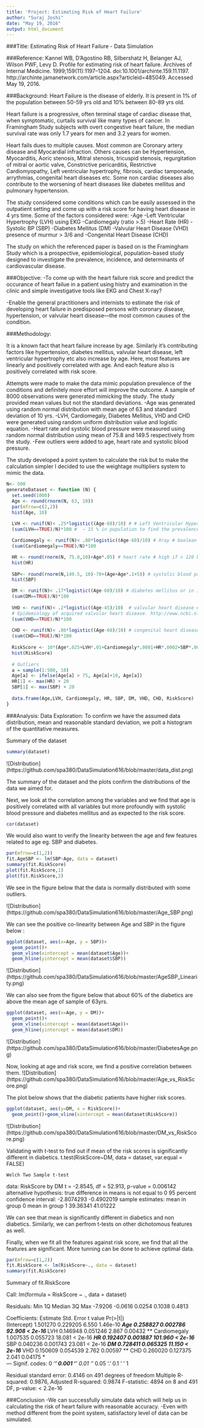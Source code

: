```yaml
---
title: 'Project: Estimating Risk of Heart Failure'
author: "Suraj Joshi"
date: "May 19, 2016"
output: html_document
---
```


###Title: Estimating Risk of Heart Failure - Data Simulation

###Reference: 
Kannel WB, D’Agostino RB, Silbershatz H, Belanger AJ, Wilson PWF, Levy D. Profile for estimating risk of heart failure. Archives of Internal Medicine. 1999;159(11):1197–1204. doi:10.1001/archinte.159.11.1197. http://archinte.jamanetwork.com/article.aspx?articleid=485049. Accessed May 19, 2016.


###Background:
Heart Failure is the disease of elderly. It is present in 1% of the population between 50-59 yrs old and 10%  between 80-89 yrs old.
 
Heart failure is a progressive, often terminal stage of cardiac disease that, when symptomatic, curtails survival like many types of cancer. In Framingham Study subjects with overt congestive heart failure, the median survival rate was only 1.7 years for men and 3.2 years for women.

Heart fails dues to multiple causes. Most common are Coronary artery disease and Myocardial infraction. Others causes can be Hypertension, Myocarditis, Aoric stenosis, Mitral stenosis, tricuspid stenosis, regurgitation of mitral or aortic valve, Constrictive pericarditis, Restrictive Cardiomyopathy, Left ventricular hypertrophy, fibrosis, cardiac tamponade, arrythmias, congenital heart diseases etc. Some non cardiac diseases also contribute to the worsening of heart diseases like diabetes mellitus and pulmonary hypertension.

The study considered some conditions which can be easily assessed in the outpatient setting and come up with a risk score for having heart disease in 4 yrs time.  Some of the factors considered were: 
-Age
-Left Ventricular Hypertrophy (LVH) using EKG
-Cardiomegaly (ratio >.5)
-Heart Rate (HR)
-Systolic BP (SBP)
-Diabetes Mellitus (DM)
-Valvular Heart Disease (VHD) presence of murmur > 3/6 and
-Congenital Heart Disease (CHD)

The study on which the referenced paper is based on is the Framingham Study which is a prospective, epidemiological, population-based study designed to investigate the prevalence, incidence, and determinants of cardiovascular disease.


###Objective:
-To come up with the heart failure risk score and predict the occurance of heart failue in a patient using histry and examination in the clinic and simple investigative tools like EKG and Chest X-ray?

-Enable the general practitioners and internists to estimate the risk of developing heart failure in predisposed persons with coronary disease, hypertension, or valvular heart disease—the most common causes of the condition.


###Methodology:

It is a known fact that heart failure increase by age.  Similarly it's contributing factors like hypertension, diabetes mellitus, valvular heart disease, left ventricular hypertrophy etc also increase by age. Here, most features are linearly and positively correlated with age. And each feature also is positively correlated with risk score.

Attempts were made to make the data mimic population prevalence of the conditions and definitely more effort will improve the outcome.
A sample of 8000 observations were generated mimicking the study. The study provided mean values but not the standard deviations.
-Age was generated using random normal distribution with mean age of 63 and standard deviation of 10 yrs.
-LVH, Cardiomegaly, Diabetes Mellitus, VHD and CHD  were generated using random uniform distribution value and logistic equation.
-Heart rate and systolic blood pressure were measured using random normal distribution using mean of 75.8 and 149.5 respectively from the study.
-Few outliers were added to age, heart rate and systolic blood pressure.

The study developed a point system to calculate the risk but to make the calculation simpler I decided to use the weightage multipliers system to mimic the data.


```r
N<- 500
generateDataset <- function (N) {
  set.seed(1000)
  Age <- round(rnorm(N, 63, 10))
  par(mfrow=c(2,2))
  hist(Age, 10)
  
  LVH <- runif(N)< .25*logistic((Age-60)/10) # # Left Ventricular Hypertrophy on EKG # boolean 0 = none 1 = present
  (sum(LVH==TRUE)/N)*100 #  ~ 15 % in population to find the prevalence in the given age group

  Cardiomegaly <- runif(N)< .08*logistic((Age-60)/10) # Xray # boolean 0 or 1
  (sum(Cardiomegaly==TRUE)/N)*100

  HR <- round(rnorm(N, 75.8,10)+Age*.05) # heart rate # high if > 120 bpm numerical
  hist(HR)
  
  SBP<- round(rnorm(N,149.5, 10)-70+(Age+Age*.1+5)) # systolic blood pressure >140 mmHg numerical
  hist(SBP)

  DM <- runif(N)< .17*logistic((Age-60)/10) # diabetes mellitus or in insulin or oral hypoglycemics boolean 0 or 
  (sum(DM==TRUE)/N)*100
  
  VHD <- runif(N)< .2*logistic((Age-45)/10)  # valvular heart disease # boolean  0 or 1
  # Epidemiology of acquired valvular heart disease. http://www.ncbi.nlm.nih.gov/pubmed/24986049
  (sum(VHD==TRUE)/N)*100
  
  CHD <- runif(N)< .06*logistic((Age-60)/10) # congenital heart disease # boolean 0 or 1
  (sum(CHD==TRUE)/N)*100
  
  RiskScore <- 10*(Age*.025+LVH*.01+Cardiomegaly*.0001+HR*.0002+SBP*.005+.07*DM+VHD*.01+CHD*.03)
  hist(RiskScore)
  
  # Outliers
  a = sample(1:500, 10)
  Age[a] <- ifelse(Age[a] > 75, Age[a]+10, Age[a])
  HR[1] <- max(HR) + 20
  SBP[1] <- max(SBP) + 20
  
  data.frame(Age,LVH, Cardiomegaly, HR, SBP, DM, VHD, CHD, RiskScore)
}
```


###Analysis:
Data Exploration:
To confirm we have the assumed data distribution, mean and reasonable standard deviation, we polt a histogram of the quantitative measures.

Summary of the dataset
```r
summary(dataset)
```

![Distribution] (https://github.com/spa380/DataSimulation616/blob/master/data_dist.png)

The summary of the dataset and the plots confirm the distributions of the data we aimed for.

Next, we look at the correlation among the variables and we find that age is positively correlated with all variables but more profoundly with systolic blood pressure and diabetes mellitus and as expected to the risk score.
```r
cor(dataset)

```


We would also want to verify the linearity between the age and few features related to age eg. SBP and diabetes.

```r
par(mfrow=c(1,2))
fit.AgeSBP <- lm(SBP~Age, data = dataset)
summary(fit.RiskScore)
plot(fit.RiskScore,1)
plot(fit.RiskScore,2)
```
We see in the figure below that the data is normally distributed  with some outliers.

![Distribution] (https://github.com/spa380/DataSimulation616/blob/master/Age_SBP.png)

We can see the positive co-linearity between Age and SBP in the figure below :
```r
ggplot(dataset, aes(x=Age, y = SBP))+
  geom_point()+
  geom_vline(xintercept = mean(dataset$Age))+
  geom_hline(yintercept = mean(dataset$SBP))
```
![Distribution] (https://github.com/spa380/DataSimulation616/blob/master/AgeSBP_Linearity.png)

We can also see from the figure below that about 60% of the diabetics are above the mean age of sample of 63yrs.
```r
ggplot(dataset, aes(x=Age, y = DM))+
  geom_point()+
  geom_vline(xintercept = mean(dataset$Age))+
  geom_hline(yintercept = mean(dataset$DM))

```
![Distribution] (https://github.com/spa380/DataSimulation616/blob/master/DiabetesAge.png)

Now, looking at age and risk score, we find a positive correlation between them.
![Distribution] (https://github.com/spa380/DataSimulation616/blob/master/Age_vs_RiskScore.png)


The plot below shows that the diabetic patients have higher risk scores.
```r
ggplot(dataset, aes(y=DM, x = RiskScore))+
  geom_point()+geom_vline(xintercept = mean(dataset$RiskScore))
```
![Distribution] (https://github.com/spa380/DataSimulation616/blob/master/DM_vs_RiskScore.png)

Validating with t-test to find out if mean of the risk scores is significantly different in diabetics.
t.test(RiskScore~DM, data = dataset, var.equal = FALSE)

	Welch Two Sample t-test

data:  RiskScore by DM
t = -2.8545, df = 52.913, p-value = 0.006142
alternative hypothesis: true difference in means is not equal to 0
95 percent confidence interval:
 -2.8074293 -0.4902019
sample estimates:
mean in group 0 mean in group 1 
       39.36341        41.01222 
       
We can see that mean is significantly different in  diabetics and non diabetics. Similarly, we can perfrom t-tests on other dichotomous features as well.

Finally, when we fit all the features against risk score, we find that all the features are significant.  More tunning can be done to achieve optimal data.

```r
par(mfrow=c(1,2))
fit.RiskScore <- lm(RiskScore~., data = dataset)
summary(fit.RiskScore)
```

  Summary of fit.RiskScore

  Call:
  lm(formula = RiskScore ~ ., data = dataset)

  Residuals:
      Min      1Q  Median      3Q     Max 
  -7.9206 -0.0616  0.0254  0.1038  0.4813 

  Coefficients:
               Estimate Std. Error t value Pr(>|t|)    
  (Intercept)  1.501270   0.229205   6.550 1.46e-10 ***
  Age          0.258827   0.002786  92.908  < 2e-16 ***
  LVH          0.146948   0.051246   2.867  0.00432 ** 
  Cardiomegaly 1.007535   0.055723  18.081  < 2e-16 ***
  HR           0.192407   0.001887 101.960  < 2e-16 ***
  SBP          0.040236   0.001743  23.081  < 2e-16 ***
  DM           0.728411   0.065325  11.150  < 2e-16 ***
  VHD          0.150609   0.054539   2.762  0.00597 ** 
  CHD          0.260020   0.127375   2.041  0.04175 *  
  ---
  Signif. codes:  0 ‘***’ 0.001 ‘**’ 0.01 ‘*’ 0.05 ‘.’ 0.1 ‘ ’ 1

  Residual standard error: 0.4146 on 491 degrees of freedom
  Multiple R-squared:  0.9876,	Adjusted R-squared:  0.9874 
  F-statistic:  4894 on 8 and 491 DF,  p-value: < 2.2e-16




###Conclusion
-We can successfully simulate data which will help us in calculating the risk of heart failure with reasonable accuracy.
-Even with method different from the point system, satisfactory level of data can be simulated.